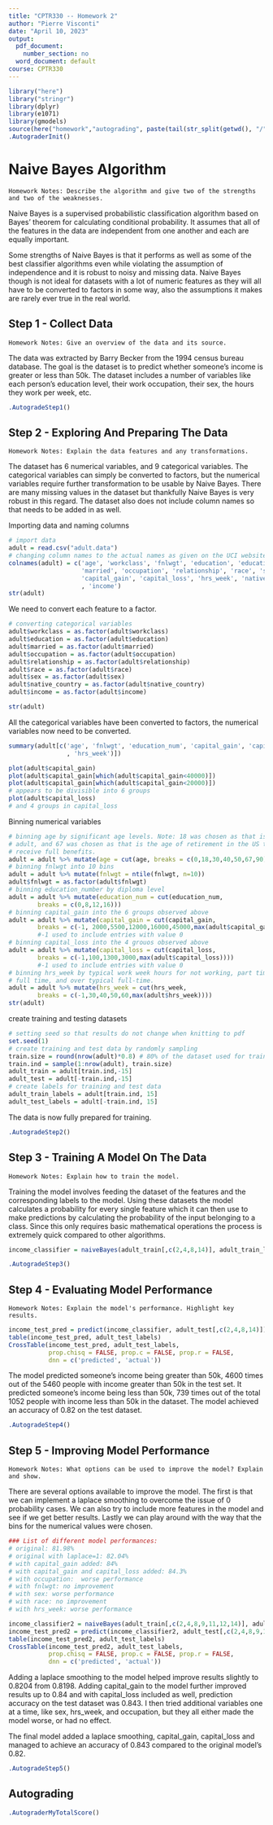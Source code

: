 ```yaml
---
title: "CPTR330 -- Homework 2"
author: "Pierre Visconti"
date: "April 10, 2023"
output:
  pdf_document:
    number_section: no
  word_document: default
course: CPTR330
---
```


```r
library("here")
library("stringr")
library(dplyr)
library(e1071)
library(gmodels)
source(here("homework","autograding", paste(tail(str_split(getwd(), "/")[[1]], 1), "_tests.R", sep="")))
.AutograderInit()
```

# Naive Bayes Algorithm

```note
Homework Notes: Describe the algorithm and give two of the strengths and two of the weaknesses.
```
Naive Bayes is a supervised probabilistic classification algorithm based on Bayes' theorem for calculating conditional probability. It assumes that all of the features in the data are independent from one another and each are equally important. 

Some strengths of Naive Bayes is that it performs as well as some of the best classifier algorithms even while violating the assumption of independence and it is robust to noisy and missing data. Naive Bayes though is not ideal for datasets with a lot of numeric features as they will all have to be converted to factors in some way, also the assumptions it makes are rarely ever true in the real world. 

## Step 1 - Collect Data

```note
Homework Notes: Give an overview of the data and its source.
```
The data was extracted by Barry Becker from the 1994 census bureau database. The goal is the dataset is to predict whether someone's income is greater or less than 50k. The dataset includes a number of variables like each person's education level, their work occupation, their sex, the hours they work per week, etc. 

```r
.AutogradeStep1()
```

## Step 2 - Exploring And Preparing The Data

```note
Homework Notes: Explain the data features and any transformations.
```
The dataset has 6 numerical variables, and 9 categorical variables. The categorical variables can simply be converted to factors, but the numerical variables require further transformation to be usable by Naive Bayes. There are many missing values in the dataset but thankfully Naive Bayes is very robust in this regard. The dataset also does not include column names so that needs to be added in as well. 

Importing data and naming columns
```r
# import data
adult = read.csv("adult.data")
# changing column names to the actual names as given on the UCI website
colnames(adult) = c('age', 'workclass', 'fnlwgt', 'education', 'education_num', 
                    'married', 'occupation', 'relationship', 'race', 'sex', 
                    'capital_gain', 'capital_loss', 'hrs_week', 'native_country'
                    , 'income')
str(adult)
```
We need to convert each feature to a factor.
```r
# converting categorical variables
adult$workclass = as.factor(adult$workclass)
adult$education = as.factor(adult$education)
adult$married = as.factor(adult$married)
adult$occupation = as.factor(adult$occupation)
adult$relationship = as.factor(adult$relationship)
adult$race = as.factor(adult$race)
adult$sex = as.factor(adult$sex)
adult$native_country = as.factor(adult$native_country)
adult$income = as.factor(adult$income)
```

```r
str(adult)
```
All the categorical variables have been converted to factors, the numerical variables now need to be converted. 
```r
summary(adult[c('age', 'fnlwgt', 'education_num', 'capital_gain', 'capital_loss'
                , 'hrs_week')])
```

```r
plot(adult$capital_gain)
plot(adult$capital_gain[which(adult$capital_gain<40000)])
plot(adult$capital_gain[which(adult$capital_gain<20000)])
# appears to be divisible into 6 groups
plot(adult$capital_loss)
# and 4 groups in capital_loss
```

Binning numerical variables
```r
# binning age by significant age levels. Note: 18 was chosen as that is age of 
# adult, and 67 was chosen as that is the age of retirement in the US to 
# receive full benefits. 
adult = adult %>% mutate(age = cut(age, breaks = c(0,18,30,40,50,67,90)))
# binning fnlwgt into 10 bins
adult = adult %>% mutate(fnlwgt = ntile(fnlwgt, n=10))
adult$fnlwgt = as.factor(adult$fnlwgt)
# binning education_number by diploma level
adult = adult %>% mutate(education_num = cut(education_num, 
        breaks = c(0,8,12,16)))
# binning capital_gain into the 6 groups observed above
adult = adult %>% mutate(capital_gain = cut(capital_gain, 
        breaks = c(-1, 2000,5500,12000,16000,45000,max(adult$capital_gain)))) 
        #-1 used to include entries with value 0
# binning capital_loss into the 4 grouos observed above
adult = adult %>% mutate(capital_loss = cut(capital_loss, 
        breaks = c(-1,100,1300,3000,max(adult$capital_loss)))) 
        #-1 used to include entries with value 0
# binning hrs_week by typical work week hours for not working, part time, 
# full time, and over typical full-time. 
adult = adult %>% mutate(hrs_week = cut(hrs_week, 
        breaks = c(-1,30,40,50,60,max(adult$hrs_week))))
str(adult)
```
create training and testing datasets
```r
# setting seed so that results do not change when knitting to pdf
set.seed(1)
# create training and test data by randomly sampling
train.size = round(nrow(adult)*0.8) # 80% of the dataset used for training
train.ind = sample(1:nrow(adult), train.size)
adult_train = adult[train.ind,-15]
adult_test = adult[-train.ind,-15]
# create labels for training and test data
adult_train_labels = adult[train.ind, 15]
adult_test_labels = adult[-train.ind, 15]
```
The data is now fully prepared for training. 

```r
.AutogradeStep2()
```

## Step 3 - Training A Model On The Data

```note
Homework Notes: Explain how to train the model.
```
Training the model involves feeding the dataset of the features and the corresponding labels to the model. Using these datasets the model calculates a probability for every single feature which it can then use to make predictions by calculating the probability of the input belonging to a class. Since this only requires basic mathematical operations the process is extremely quick compared to other algorithms.

```r
income_classifier = naiveBayes(adult_train[,c(2,4,8,14)], adult_train_labels)
```

```r
.AutogradeStep3()
```

## Step 4 - Evaluating Model Performance

```note
Homework Notes: Explain the model's performance. Highlight key results.
```

```r
income_test_pred = predict(income_classifier, adult_test[,c(2,4,8,14)])
table(income_test_pred, adult_test_labels)
CrossTable(income_test_pred, adult_test_labels,
           prop.chisq = FALSE, prop.c = FALSE, prop.r = FALSE,
           dnn = c('predicted', 'actual'))
```
The model predicted someone's income being greater than 50k, 4600 times out of the 5460 people with income greater than 50k in the test set. It predicted someone's income being less than 50k, 739 times out of the total 1052 people with income less than 50k in the dataset. The model achieved an accuracy of 0.82 on the test dataset.


```r
.AutogradeStep4()
```

## Step 5 - Improving Model Performance

```note
Homework Notes: What options can be used to improve the model? Explain and show.
```
There are several options available to improve the model. The first is that we can implement a laplace smoothing to overcome the issue of 0 probability cases. We can also try to include more features in the model and see if we get better results. Lastly we can play around with the way that the bins for the numerical values were chosen. 

```r
### List of different model performances: 
# original: 81.98%
# original with laplace=1: 82.04%
# with capital_gain added: 84%
# with capital_gain and capital_loss added: 84.3%
# with occupation:  worse performance
# with fnlwgt: no improvement
# with sex: worse performance
# with race: no improvement
# with hrs_week: worse performance

income_classifier2 = naiveBayes(adult_train[,c(2,4,8,9,11,12,14)], adult_train_labels, laplace = 1)
income_test_pred2 = predict(income_classifier2, adult_test[,c(2,4,8,9,11,12,14)])
table(income_test_pred2, adult_test_labels)
CrossTable(income_test_pred2, adult_test_labels,
           prop.chisq = FALSE, prop.c = FALSE, prop.r = FALSE,
           dnn = c('predicted', 'actual'))
```
Adding a laplace smoothing to the model helped improve results slightly to 0.8204 from 0.8198. Adding capital_gain to the model further improved results up to 0.84 and with capital_loss included as well, prediction accuracy on the test dataset was 0.843. I then tried additional variables one at a time, like sex, hrs_week, and occupation, but they all either made the model worse, or had no effect. 

The final model added a laplace smoothing, capital_gain, capital_loss and managed to achieve an accuracy of 0.843 compared to the original model's 0.82. 

```r
.AutogradeStep5()
```

## Autograding

```r
.AutograderMyTotalScore()
```
